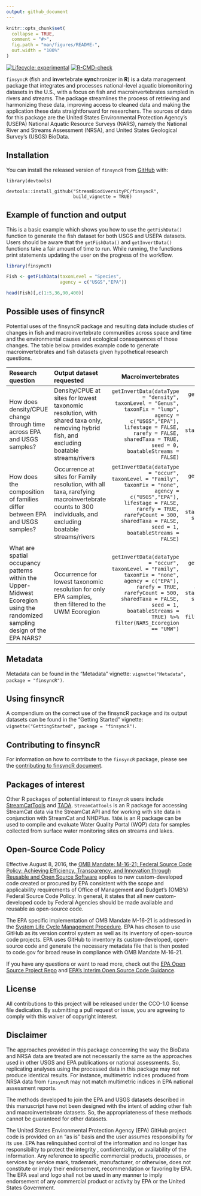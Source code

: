 ```yaml
---
output: github_document
---
```


<!-- README.md is generated from README.Rmd. Please edit that file -->

```r
knitr::opts_chunk$set(
  collapse = TRUE,
  comment = "#>",
  fig.path = "man/figures/README-",
  out.width = "100%"
)
```


<!-- badges: start -->
[![Lifecycle: experimental](https://img.shields.io/badge/lifecycle-stable-green.svg)](https://lifecycle.r-lib.org/articles/stages.html#stable)
[![R-CMD-check](https://github.com/StreamBiodiversityPC/finsyncR/actions/workflows/R-CMD-check.yaml/badge.svg)](https://github.com/StreamBiodiversityPC/finsyncR/actions/workflows/R-CMD-check.yaml)
<!-- badges: end -->

`finsyncR` (**f**ish and **in**vertebrate **sync**hronizer in **R**) is a data management package that integrates and processes national-level aquatic biomonitoring datasets in the U.S., with a focus on fish and macroinvertebrates sampled in rivers and streams. The package streamlines the process of retrieving and harmonizing these data, improving access to cleaned data and making the application these data straightforward for researchers. The sources of data for this package are the United States Environmental Protection Agency’s (USEPA) National Aquatic Resource Surveys (NARS), namely the National River and Streams Assessment (NRSA), and United States Geological Survey’s (USGS) BioData. 


## Installation
You can install the released version of `finsyncR` from [GitHub](https://github.com/StreamBiodiversityPC/finsyncR) with:


```
library(devtools)

devtools::install_github("StreamBiodiversityPC/finsyncR",
                         build_vignette = TRUE)
```

## Example of function and output

This is a basic example which shows you how to use the `getFishData()` function to generate the fish dataset for both USGS and USEPA datasets. Users should be aware that the `getFishData()` and `getInvertData()` functions take a fair amount of time to run. While running, the functions print statements updating the user on the progress of the workflow.

```r
library(finsyncR)

Fish <- getFishData(taxonLevel = "Species",
                    agency = c("USGS","EPA"))

head(Fish)[,c(1:5,36,90,400)]
```

## Possible uses of finsyncR

Potential uses of the finsyncR package and resulting data include studies of changes in fish and macroinvertebrate communities across space and time and the environmental causes and ecological consequences of those changes. The table below provides example code to generate macroinvertebrates and fish datasets given hypothetical research questions.


| Research question                                                                                                            | Output dataset requested                                                                                                                               |                                                                                                                                                                                                                                                                         Macroinvertebrates |                                                                                                                                                                                                                        Fish |
|:-----------------------------------------------------------------------------------------------------------------------------|:-------------------------------------------------------------------------------------------------------------------------------------------------------|-------------------------------------------------------------------------------------------------------------------------------------------------------------------------------------------------------------------------------------------------------------------------------------------:|----------------------------------------------------------------------------------------------------------------------------------------------------------------------------------------------------------------------------:|
| How does density/CPUE change through time across EPA and USGS samples?                                                       | Density/CPUE at sites for lowest taxonomic resolution, with shared taxa only, removing hybrid fish, and excluding boatable streams/rivers              |                                  `getInvertData(dataType = "density",` <br> `taxonLevel = "Genus",` <br> `taxonFix = "lump",` <br> `agency = c("USGS","EPA"),` <br> `lifestage = FALSE,` <br> `rarefy = FALSE,` <br> `sharedTaxa = TRUE,` <br> `seed = 0,` <br> `boatableStreams = FALSE)` |          `getFishData(dataType = "density",` <br> `taxonLevel = "Species",` <br> `agency = c("USGS","EPA"),` <br> `standardize = "CPUE",` <br> `hybrids = FALSE,` <br> `sharedTaxa = TRUE,` <br> `boatableStreams = FALSE)` |
| How does the composition of families differ between EPA and USGS samples?                                                    | Occurrence at sites for Family resolution, with all taxa, rarefying macroinvertebrate counts to 300 individuals, and excluding boatable streams/rivers |          `getInvertData(dataType = "occur",` <br> `taxonLevel = "Family",` <br> `taxonFix = "none",` <br> `agency = c("USGS","EPA"),` <br> `lifestage = FALSE,` <br> `rarefy = TRUE,`<br> `rarefyCount = 300,` <br> `sharedTaxa = FALSE,` <br> `seed = 1,` <br> `boatableStreams = FALSE)` |                                    `getFishData(dataType = "occur",` <br> `taxonLevel = "Family",` <br> `agency = c("USGS","EPA"),` <br> `standardize = "none",` <br> `sharedTaxa = FALSE,` <br> `boatableStreams = FALSE)` |
| What are spatial occupancy patterns within the Upper-Midwest Ecoregion using the randomized sampling design of the EPA NARS? | Occurrence for lowest taxonomic resolution for only EPA samples, then filtered to the UWM Ecoregion                                                    | `getInvertData(dataType = "occur",` <br> `taxonLevel = "Family",` <br> `taxonFix = "none",` <br> `agency = c("EPA"),` <br> `rarefy = TRUE,`<br> `rarefyCount = 500,` <br> `sharedTaxa = FALSE,` <br> `seed = 1,` <br> `boatableStreams = TRUE) %>%` <br> `filter(NARS_Ecoregion == "UMW")` | `getFishData(dataType = "occur",` <br> `taxonLevel = "Family",` <br> `agency = c("EPA"),` <br> `standardize = "none",` <br> `sharedTaxa = FALSE,` <br> `boatableStreams = TRUE) %>%` <br> `filter(NARS_Ecoregion == "UMW")` |


## Metadata
Metadata can be found in the "Metadata" vignette: `vignette("Metadata", package = "finsyncR")`.

## Using finsyncR
A compendium on the correct use of the finsyncR package and its output datasets can be found in the "Getting Started" vignette: `vignette("GettingStarted", package = "finsyncR")`.

## Contributing to finsyncR
For information on how to contribute to the `finsyncR` package, please see the [contributing to finsyncR document](https://github.com/StreamBiodiversityPC/finsyncR/blob/main/CONTRIBUTING.md).

## Packages of interest
Other R packages of potential interest to `finsyncR` users include [StreamCatTools](https://github.com/USEPA/StreamCatTools/) and [TADA](https://github.com/USEPA/tada). `StreamCatTools` is an R package for accessing StreamCat data via the StreamCat API and for working with site data in conjunction with StreamCat and NHDPlus. `TADA` is an R package can be used to compile and evaluate Water Quality Portal (WQP) data for samples collected from surface water monitoring sites on streams and lakes.

## Open-Source Code Policy

Effective August 8, 2016, the [OMB Mandate: M-16-21; Federal Source Code Policy: Achieving Efficiency, Transparency, and Innovation through Reusable and Open Source Software](https://obamawhitehouse.archives.gov/sites/default/files/omb/memoranda/2016/m_16_21.pdf) applies to new custom-developed code created or procured by EPA consistent with the scope and applicability requirements of Office of Management and Budget's (OMB's) Federal Source Code Policy. In general, it states that all new custom-developed code by Federal Agencies should be made available and reusable as open-source code.

The EPA specific implementation of OMB Mandate M-16-21 is addressed in the [System Life Cycle Management Procedure](https://www.epa.gov/irmpoli8/policy-procedures-and-guidance-system-life-cycle-management-slcm). EPA has chosen to use GitHub as its version control system as well as its inventory of open-source code projects. EPA uses GitHub to inventory its custom-developed, open-source code and generate the necessary metadata file that is then posted to code.gov for broad reuse in compliance with OMB Mandate M-16-21.

If you have any questions or want to read more, check out the [EPA Open Source Project Repo](https://github.com/USEPA/open-source-projects) and [EPA's Interim Open Source Code Guidance](https://www.epa.gov/developers/open-source-software-and-epa-code-repository-requirements).

## License

All contributions to this project will be released under the CCO-1.0 license file dedication. By submitting a pull request or issue, you are agreeing to comply with this waiver of copyright interest.

## Disclaimer
The approaches provided in this package concerning the way the BioData and NRSA data are treated are not necessarily the same as the approaches used in other USGS and EPA publications or national assessments.
So, replicating analyses using the processed data in this package may not produce identical results.
For instance, multimetric indices produced from NRSA data from `finsyncR` may not match multimetric indices in EPA national assessment reports.

The methods developed to join the EPA and USGS datasets described in this manuscript have not been designed with the intent of adding other fish and macroinvertebrate datasets.
So, the appropriateness of these methods cannot be guaranteed for other datasets.

The United States Environmental Protection Agency (EPA) GitHub project code is provided on an "as is" basis and the user assumes responsibility for its use. EPA has relinquished control of the information and no longer has responsibility to protect the integrity , confidentiality, or availability of the information. Any reference to specific commercial products, processes, or services by service mark, trademark, manufacturer, or otherwise, does not constitute or imply their endorsement, recommendation or favoring by EPA. The EPA seal and logo shall not be used in any manner to imply endorsement of any commercial product or activity by EPA or the United States Government.
